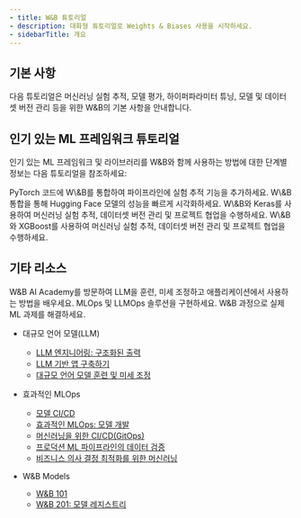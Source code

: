 ```yaml
---
- title: W&B 튜토리얼
- description: 대화형 튜토리얼로 Weights & Biases 사용을 시작하세요.
- sidebarTitle: 개요
---
```


## 기본 사항

다음 튜토리얼은 머신러닝 실험 추적, 모델 평가, 하이퍼파라미터 튜닝, 모델 및 데이터셋 버전 관리 등을 위한 W\&B의 기본 사항을 안내합니다.

<CardGroup>
  <Card title="실험 추적하기" icon="flask" href="/ko/tutorials/experiments" iconType="solid" horizontal />

  <Card title="예측 시각화하기" icon="chart-simple" href="/tutorials/tables" iconType="solid" horizontal />

  <Card title="하이퍼파라미터 튜닝하기" icon="sliders" href="/tutorials/sweeps" iconType="solid" horizontal />

  <Card title="모델 및 데이터셋 추적하기" icon="database" href="/tutorials/artifacts" iconType="solid" horizontal />
</CardGroup>

## 인기 있는 ML 프레임워크 튜토리얼

인기 있는 ML 프레임워크 및 라이브러리를 W\&B와 함께 사용하는 방법에 대한 단계별 정보는 다음 튜토리얼을 참조하세요:

<CardGroup>
  <Card title="PyTorch" href="/tutorials/pytorch">
    PyTorch 코드에 W\&B를 통합하여 파이프라인에 실험 추적 기능을 추가하세요.
  </Card>

  <Card title="HuggingFace Transformers" href="/tutorials/huggingface">
    W\&B 통합을 통해 Hugging Face 모델의 성능을 빠르게 시각화하세요.
  </Card>

  <Card title="Keras" href="/tutorials/keras">
    W\&B와 Keras를 사용하여 머신러닝 실험 추적, 데이터셋 버전 관리 및 프로젝트 협업을 수행하세요.
  </Card>

  <Card title="XGBoost" href="/tutorials/xgboost_sweeps">
    W\&B와 XGBoost를 사용하여 머신러닝 실험 추적, 데이터셋 버전 관리 및 프로젝트 협업을 수행하세요.
  </Card>
</CardGroup>

## 기타 리소스

W\&B AI Academy를 방문하여 LLM을 훈련, 미세 조정하고 애플리케이션에서 사용하는 방법을 배우세요. MLOps 및 LLMOps 솔루션을 구현하세요. W\&B 과정으로 실제 ML 과제를 해결하세요.

* 대규모 언어 모델(LLM)

  * [LLM 엔지니어링: 구조화된 출력](https://www.wandb.courses/courses/steering-language-models?utm_source=wandb_docs\&utm_medium=code\&utm_campaign=tutorials)
  * [LLM 기반 앱 구축하기](https://www.wandb.courses/courses/building-llm-powered-apps?utm_source=wandb_docs\&utm_medium=code\&utm_campaign=tutorials)
  * [대규모 언어 모델 훈련 및 미세 조정](https://www.wandb.courses/courses/training-fine-tuning-LLMs?utm_source=wandb_docs\&utm_medium=code\&utm_campaign=tutorials)

* 효과적인 MLOps

  * [모델 CI/CD](https://www.wandb.courses/courses/enterprise-model-management?utm_source=wandb_docs\&utm_medium=code\&utm_campaign=tutorials)
  * [효과적인 MLOps: 모델 개발](https://www.wandb.courses/courses/effective-mlops-model-development?utm_source=wandb_docs\&utm_medium=code\&utm_campaign=tutorials)
  * [머신러닝을 위한 CI/CD(GitOps)](https://www.wandb.courses/courses/ci-cd-for-machine-learning?utm_source=wandb_docs\&utm_medium=code\&utm_campaign=tutorials)
  * [프로덕션 ML 파이프라인의 데이터 검증](https://www.wandb.courses/courses/data-validation-for-machine-learning?utm_source=wandb_docs\&utm_medium=code\&utm_campaign=tutorials)
  * [비즈니스 의사 결정 최적화를 위한 머신러닝](https://www.wandb.courses/courses/decision-optimization?utm_source=wandb_docs\&utm_medium=code\&utm_campaign=tutorials)

* W\&B Models

  * [W\&B 101](https://www.wandb.courses/courses/wandb-101?utm_source=wandb_docs\&utm_medium=code\&utm_campaign=tutorials)
  * [W\&B 201: 모델 레지스트리](https://www.wandb.courses/courses/201-model-registry?utm_source=wandb_docs\&utm_medium=code\&utm_campaign=tutorials)
